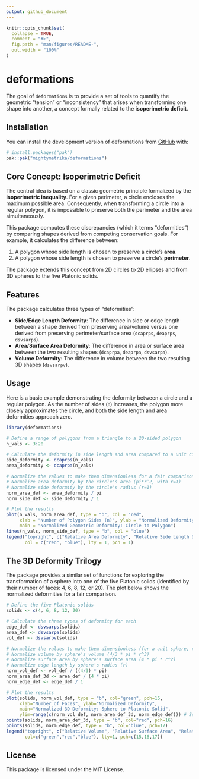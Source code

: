 ```yaml
---
output: github_document
---
```


<!-- README.md is generated from README.Rmd. Please edit that file -->

```r
knitr::opts_chunk$set(
  collapse = TRUE,
  comment = "#>",
  fig.path = "man/figures/README-",
  out.width = "100%"
)
```

# deformations

<!-- badges: start -->
<!-- badges: end -->

The goal of `deformations` is to provide a set of tools to quantify the geometric "tension" or "inconsistency" that arises when transforming one shape into another, a concept formally related to the **isoperimetric deficit**.

## Installation

You can install the development version of deformations from [GitHub](https://github.com/) with:

```r
# install.packages("pak")
pak::pak("mightymetrika/deformations")
```

## Core Concept: Isoperimetric Deficit

The central idea is based on a classic geometric principle formalized by the **isoperimetric inequality**. For a given perimeter, a circle encloses the maximum possible area. Consequently, when transforming a circle into a regular polygon, it is impossible to preserve both the perimeter and the area simultaneously.

This package computes these discrepancies (which it terms "deformities") by comparing shapes derived from competing conservation goals. For example, it calculates the difference between:

1.  A polygon whose side length is chosen to preserve a circle's **area**.
2.  A polygon whose side length is chosen to preserve a circle's **perimeter**.

The package extends this concept from 2D circles to 2D ellipses and from 3D spheres to the five Platonic solids.

## Features

The package calculates three types of "deformities":

* **Side/Edge Length Deformity**: The difference in side or edge length between a shape derived from preserving area/volume versus one derived from preserving perimeter/surface area (`dcaprps`, `deaprps`, `dsvsarps`).
* **Area/Surface Area Deformity**: The difference in area or surface area between the two resulting shapes (`dcaprpa`, `deaprpa`, `dsvsarpa`).
* **Volume Deformity**: The difference in volume between the two resulting 3D shapes (`dsvsarpv`).

## Usage

Here is a basic example demonstrating the deformity between a circle and a regular polygon. As the number of sides (`n`) increases, the polygon more closely approximates the circle, and both the side length and area deformities approach zero.

```r
library(deformations)

# Define a range of polygons from a triangle to a 20-sided polygon
n_vals <- 3:20

# Calculate the deformity in side length and area compared to a unit circle
side_deformity <- dcaprps(n_vals)
area_deformity <- dcaprpa(n_vals)

# Normalize the values to make them dimensionless for a fair comparison
# Normalize area deformity by the circle's area (pi*r^2, with r=1)
# Normalize side deformity by the circle's radius (r=1)
norm_area_def <- area_deformity / pi
norm_side_def <- side_deformity / 1

# Plot the results
plot(n_vals, norm_area_def, type = "b", col = "red",
     xlab = "Number of Polygon Sides (n)", ylab = "Normalized Deformity",
     main = "Normalized Geometric Deformity: Circle to Polygon")
lines(n_vals, norm_side_def, type = "b", col = "blue")
legend("topright", c("Relative Area Deformity", "Relative Side Length Deformity"), 
       col = c("red", "blue"), lty = 1, pch = 1)
```

## The 3D Deformity Trilogy

The package provides a similar set of functions for exploring the transformation of a sphere into one of the five Platonic solids (identified by their number of faces: 4, 6, 8, 12, or 20). The plot below shows the normalized deformities for a fair comparison.

```r
# Define the five Platonic solids
solids <- c(4, 6, 8, 12, 20)

# Calculate the three types of deformity for each
edge_def <- dsvsarps(solids)
area_def <- dsvsarpa(solids)
vol_def <- dsvsarpv(solids)

# Normalize the values to make them dimensionless (for a unit sphere, r=1)
# Normalize volume by sphere's volume (4/3 * pi * r^3)
# Normalize surface area by sphere's surface area (4 * pi * r^2)
# Normalize edge length by sphere's radius (r)
norm_vol_def <- vol_def / ((4/3) * pi)
norm_area_def_3d <- area_def / (4 * pi)
norm_edge_def <- edge_def / 1

# Plot the results
plot(solids, norm_vol_def, type = "b", col="green", pch=15,
     xlab="Number of Faces", ylab="Normalized Deformity",
     main="Normalized 3D Deformity: Sphere to Platonic Solid",
     ylim=range(c(norm_vol_def, norm_area_def_3d, norm_edge_def))) # Set y-axis to fit all points
points(solids, norm_area_def_3d, type = "b", col="red", pch=16)
points(solids, norm_edge_def, type = "b", col="blue", pch=17)
legend("topright", c("Relative Volume", "Relative Surface Area", "Relative Edge Length"),
       col=c("green","red","blue"), lty=1, pch=c(15,16,17))
```

## License

This package is licensed under the MIT License.
